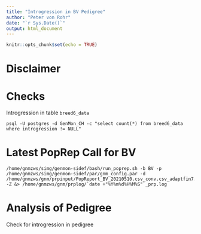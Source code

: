 ```yaml
---
title: "Introgression in BV Pedigree"
author: "Peter von Rohr"
date: "`r Sys.Date()`"
output: html_document
---
```


```r
knitr::opts_chunk$set(echo = TRUE)
```

# Disclaimer


# Checks
Introgression in table `breed6_data`

```
psql -U postgres -d GenMon_CH -c "select count(*) from breed6_data where introgression != NULL"
```


# Latest PopRep Call for BV

```
/home/gnmzws/simg/genmon-sidef/bash/run_poprep.sh -b BV -p /home/gnmzws/simg/genmon-sidef/par/gnm_config.par -d /home/gnmzws/gnm/prpinput/PopReport_BV_20210510.csv_conv.csv_adaptfin7.csv -Z &> /home/gnmzws/gnm/prplog/`date +"%Y%m%d%H%M%S"`_prp.log
```


# Analysis of Pedigree 
Check for introgression in pedigree

